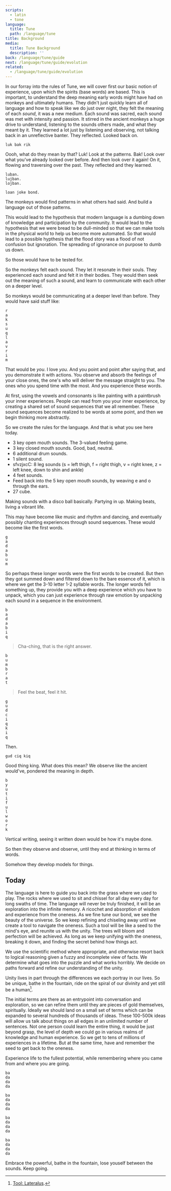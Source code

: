 ```yaml
---
scripts:
  - latin
  - tone
language:
  title: Tune
  path: /language/tune
title: Background
media:
  title: Tune Background
  description: ''
back: /language/tune/guide
next: /language/tune/guide/evolution
related:
  - /language/tune/guide/evolution
---
```


In our forray into the rules of Tune, we will cover first our basic
notion of experience, upon which the spirits (base words) are based.
This is important, to understand the deep meaning early words might have
had on monkeys and ultimately humans. They didn't just quickly learn all
of language and how to speak like we do just over night, they felt the
meaning of each _sound_, it was a new medium. Each sound was sacred,
each sound was met with intensity and passion. It stirred in the ancient
monkeys a huge drive to understand, listening to the sounds others made,
and what they meant by it. They learned a lot just by listening and
observing, not talking back in an unreflective banter. They reflected.
Looked back on.

```
luk bak rik
```

Oooh, what do they mean by that? Luk! Look at the patterns. Bak! Look
over what you've already looked over before. And then look over it
again! On it, flowing and traversing over the past. They reflected and
they learned.

```
luban.
lujban.
lojban.
```

```
loan joke bond.
```

The monkeys would find patterns in what others had said. And build a
language out of those patterns.

This would lead to the hypothesis that modern language is a dumbing down
of knowledge and participation by the community. It would lead to the
hypothesis that we were bread to be dull-minded so that we can make
tools in the physical world to help us become more automated. So that
would lead to a possible hypthesis that the flood story was a flood of
not confusion but ignoration. The spreading of ignorance on purpose to
dumb us down.

So those would have to be tested for.

So the monkeys felt each sound. They let it resonate in their souls.
They experienced each sound and felt it in their bodies. They would then
seek out the meaning of such a sound, and learn to communicate with each
other on a deeper level.

So monkeys would be communicating at a deeper level than before. They
would have said stuff like:

```
r
a
k
s
u
q
l
a
v
r
i
m
```

That would be _you_. I love _you_. And you point and point after saying
that, and you demonstrate it with actions. You observe and absorb the
feelings of your close ones, the one's who will deliver the message
straight to you. The ones who you spend time with the most. And you
experience these words.

At first, using the vowels and consonants is like painting with a
paintbrush your inner experiences. People can read from you your inner
experience, by creating a shared set of sound sequences that we all
remember. These sound sequences become realized to be words at some
point, and then we begin thinking more abstractly.

So we create the rules for the language. And that is what you see here
today.

- 3 key open mouth sounds. The 3-valued feeling game.
- 3 key closed mouth sounds. Good, bad, neutral.
- 6 additional drum sounds.
- 1 silent sound.
- sfvzjxcC: 8 leg sounds (s = left thigh, f = right thigh, v = right
  knee, z = left knee, down to shin and ankle)
- 4 feet sounds.
- Feed back into the 5 key open mouth sounds, by weaving e and o through
  the ears.
- 27 cube.

Making sounds with a disco ball basically. Partying in up. Making beats,
living a vibrant life.

This may have become like music and rhythm and dancing, and eventually
possibly chanting experiences through sound sequences. These would
become like the first words.

```
g
a
d
a
b
u
m
```

So perhaps these longer words were the first words to be created. But
then they got summed down and filtered down to the bare essence of it,
which is where we get the 3-10 letter 1-2 syllable words. The longer
words fell something up, they provide you with a deep experience which
you have to unpack, which you can just experience through raw emotion by
unpacking each sound in a sequence in the environment.

```
b
a
d
a
b
i
q
```

> Cha-ching, that is the right answer.

```
b
u
m
b
r
a
t
```

> Feel the beat, feel it hit.

```
g
u
d
c
i
q
k
i
q
```

Then.

```
gud ciq kiq
```

Good thing king. What does this mean? We observe like the ancient
would've, pondered the meaning in depth.

```
b
y
u
t
i
f
u
l
w
o
r
k
```

Vertical writing, seeing it written down would be how it's maybe done.

So then they observe and observe, until they end at thinking in terms of
words.

Somehow they develop models for things.

## Today

The language is here to guide you back into the grass where we used to
play. The rocks where we used to sit and chissel for all day every day
for long swaths of time. The language will never be truly finished, it
will be an exploration into the infinite memory. A ricochet and
absorption of wisdom and experience from the oneness. As we fine tune
our bond, we see the beauty of the universe. So we keep refining and
chiseling away until we create a tool to navigate the oneness. Such a
tool will be like a seed to the mind's eye, and reunite us with the
unity. The trees will bloom and perfection will be achieved. As long as
we keep unifying with the oneness, breaking it down, and finding the
secret behind how things act.

We use the scientific method where appropriate, and otherwise resort
back to logical reasoning given a fuzzy and incomplete view of facts. We
determine what goes into the puzzle and what works horribly. We decide
on paths forward and refine our understanding of the unity.

Unity lives in part through the differences we each portray in our
lives. So be unique, bathe in the fountain, ride on the spiral of our
divinity and yet still be a human[^tool].

The initial terms are there as an entrypoint into conversation and
exploration, so we can refine them until they are pieces of gold
themselves, spiritually. Ideally we should land on a small set of terms
which can be expanded to several hundreds of thousands of ideas. These
100-500k ideas will allow us talk about things on all edges in an
unlimited number of sentences. Not one person could learn the entire
thing, it would be just beyond grasp, the level of depth we could go in
various realms of knowledge and human experience. So we get to tens of
millions of experiences in a lifetime. But at the same time, have and
remember the seed to get back to the oneness.

Experience life to the fullest potential, while remembering where you
came from and where you are going.

```
ba
da
da
da

ba
da
da
da

ba
da
da
da

ba
da
da
da
```

Embrace the powerful, bathe in the fountain, lose youself between the
sounds. Keep going.

[^tool]: [Tool: Lateralus](https://www.youtube.com/watch?v=Y7JG63IuaWs).
